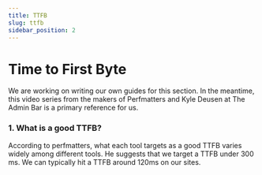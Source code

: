 ```yaml
---
title: TTFB
slug: ttfb
sidebar_position: 2
---
```


# Time to First Byte


<div className='player-wrapper'>
<ReactPlayer url="https://www.youtube.com/watch?v=WORDG3ZT1sw"
    width="100%"
    height="100%"
    controls={true}
    playing={true}
    muted={true}
     />
</div>

We are working on writing our own guides for this section. In the meantime, this video series from the makers of Perfmatters and Kyle Deusen at The Admin Bar is a primary reference for us.

### 1. What is a good TTFB?

According to perfmatters, what each tool targets as a good TTFB varies widely among different tools. He suggests that we target a TTFB under 300 ms. We can typically hit a TTFB around 120ms on our sites.